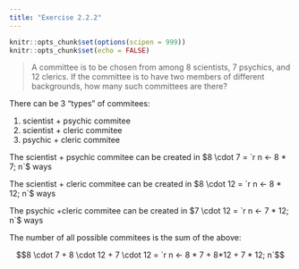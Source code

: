 ```yaml
---
title: "Exercise 2.2.2"
---
```


```r
knitr::opts_chunk$set(options(scipen = 999))
knitr::opts_chunk$set(echo = FALSE)
```

> A committee is to be chosen from among 8 scientists, 7 psychics, and 12 clerics. If the committee is to have two members of different backgrounds, how many such committees are there?

There can be 3 "types" of commitees:

1. scientist + psychic commitee
1. scientist + cleric commitee
1. psychic + cleric commitee

The scientist + psychic commitee can be created in $8 \cdot 7 = `r n <- 8 * 7; n`$ ways

The scientist + cleric commitee can be created in $8 \cdot 12 = `r n <- 8 * 12; n`$ ways

The psychic +cleric commitee can be created in $7 \cdot 12 = `r n <- 7 * 12; n`$ ways

The number of all possible commitees is the sum of the above:

$$8 \cdot 7 + 8 \cdot 12 + 7 \cdot 12 = `r n <- 8 * 7 + 8*12 + 7 * 12; n`$$